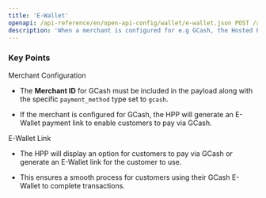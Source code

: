 ```yaml
---
title: 'E-Wallet'
openapi: /api-reference/en/open-api-config/wallet/e-wallet.json POST /api/v1/server-to-server-interface/hpp/generate/link
description: 'When a merchant is configured for e.g GCash, the Hosted Payment Page (HPP) can generate an E-Wallet link that allows customers to complete their transaction using the GCash payment method'
---
```


### Key Points

<Info>
  Merchant Configuration

  * The **Merchant ID** for GCash must be included in the payload along with the specific `payment_method` type set to `gcash`.

  * If the merchant is configured for GCash, the HPP will generate an E-Wallet payment link to enable customers to pay via GCash.

  E-Wallet Link

  * The HPP will display an option for customers to pay via GCash or generate an E-Wallet link for the customer to use.

  * This ensures a smooth process for customers using their GCash E-Wallet to complete transactions.
</Info>